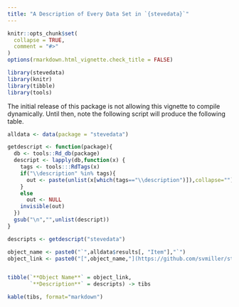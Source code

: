 ```yaml
---
title: "A Description of Every Data Set in `{stevedata}`"
---
```


```r
knitr::opts_chunk$set(
  collapse = TRUE,
  comment = "#>"
)
options(rmarkdown.html_vignette.check_title = FALSE)
```

```r
library(stevedata)
library(knitr)
library(tibble)
library(tools)
```

The initial release of this package is not allowing this vignette to compile dynamically. Until then, note the following script will produce the following table.


```r
alldata <- data(package = "stevedata")

getdescript <- function(package){
  db <- tools::Rd_db(package)
  descript <- lapply(db,function(x) {
    tags <- tools:::RdTags(x)
    if("\\description" %in% tags){
      out <- paste(unlist(x[which(tags=="\\description")]),collapse="")
    }
    else
      out <- NULL
    invisible(out)
  })
  gsub("\n","",unlist(descript))
}

descripts <- getdescript("stevedata")

object_name <- paste0("`",alldata$results[, "Item"],"`")
object_link <- paste0("[",object_name,"](https://github.com/svmiller/stevedata/blob/master/man/",alldata$results[, "Item"],".Rd)")


tibble(`**Object Name**` = object_link,
       `**Description**` = descripts) -> tibs

kable(tibs, format="markdown")

```

